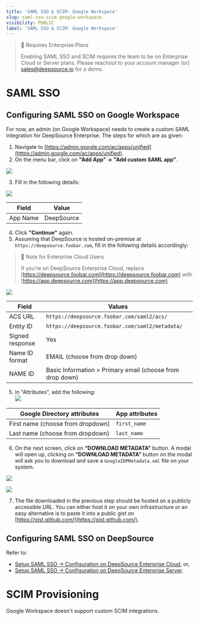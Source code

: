 ```yaml
---
title: 'SAML SSO & SCIM: Google Workspace'
slug: saml-sso-scim-google-workspace
visibility: PUBLIC
label: 'SAML SSO & SCIM: Google Workspace'
---
```

> 📘 Requires Enterprise Plans
> 
> Enabling SAML SSO and SCIM requires the team to be on Enterprise Cloud or Server plans. Please reachout to your account manager (or) [sales@deepsource.io](mailto:sales@deepsource.io) for a demo.

# SAML SSO

## Configuring SAML SSO on Google Workspace

For now, an admin (on Google Workspace) needs to create a custom SAML integration for DeepSource Enterprise. The steps for which are as given:

1. Navigate to [https://admin.google.com/ac/apps/unified](https://admin.google.com/ac/apps/unified).
2. On the menu bar, click on **"Add App" -> "Add custom SAML app"**.

![](https://files.readme.io/d338028-image.png)


3. Fill in the following details:

![](https://files.readme.io/9497133-image.png)


| Field    | Value      |
| -------- | ---------- |
| App Name | DeepSource |

4. Click **"Continue"** again.
5. Assuming that DeepSource is hosted on-premise at `https://deepsource.foobar.com`, fill in the following details accordingly:

> 🚧 Note for Enterprise Cloud Users
> 
> If you're on DeepSource Enterprise Cloud, replace [https://deepsource.foobar.com](https://deepsource.foobar.com) with [https://app.deepsource.com](https://app.deepsource.com)

![](https://files.readme.io/9e0fc91-image.png)


| Field           | Values                                                    |
| --------------- | --------------------------------------------------------- |
| ACS URL         | `https://deepsource.foobar.com/saml2/acs/`                |
| Entity ID       | `https://deepsource.foobar.com/saml2/metadata/`           |
| Signed response | Yes                                                       |
| Name ID format  | EMAIL (choose from drop down)                             |
| NAME ID         | Basic Information > Primary email (choose from drop down) |

5. In "Attributes", add the following:  
   ![](https://files.readme.io/2eb12bc-image.png)

| Google Directory attributes       | App attributes |
| --------------------------------- | -------------- |
| First name (choose from dropdown) | `first_name`   |
| Last name (choose from dropdown)  | `last_name`    |

6. On the next screen, click on **“DOWNLOAD METADATA”** button. A modal will open up, clicking on **“DOWNLOAD METADATA”** button on the modal will ask you to download and save a `GoogleIDPMetadata.xml` file on your system. 

![](https://files.readme.io/13a8d65-image.png)


![](https://files.readme.io/daaedcd-image.png)


7. The file downloaded in the previous step should be hosted on a publicly accessible URL. You can either host it on your own infrastructure or an easy alternative is to paste it into a public gist on [https://gist.github.com/](https://gist.github.com/).

## Configuring SAML SSO on DeepSource

Refer to:

- [Setup SAML SSO -> Configuration on DeepSource Enterprise Cloud](/docs/integrations-sso#configuration-on-deepsource-enterprise-cloud), or,
- [Setup SAML SSO -> Configuration on DeepSource Enterprise Server](/docs/integrations-sso#configuration-on-deepsource-enterprise-server).

# SCIM Provisioning

Google Workspace doesn't support custom SCIM integrations.
